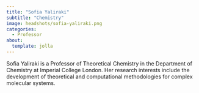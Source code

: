 ```yaml
---
title: "Sofia Yaliraki"
subtitle: "Chemistry"
image: headshots/sofia-yaliraki.png
categories:
  - Professor
about:
  template: jolla
---
```


Sofia Yaliraki is a Professor of Theoretical Chemistry in the Department of Chemistry at Imperial College London. Her research interests include the development of theoretical and computational methodologies for complex molecular systems.
